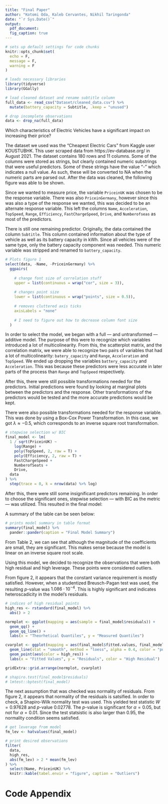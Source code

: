```yaml
---
title: "Final Paper"
author: "Kotomi Oda, Kaleb Cervantes, Nikhil Taringonda"
date: "`r Sys.Date()`"
output:
  pdf_document:
  fig_caption: true
---
```


\newpage

```r
# sets up default settings for code chunks
knitr::opts_chunk$set(
  echo = F,
  message = F,
  warning = F
)
```

```r

# loads necessary libraries
library(tidyverse)
library(GGally)

# load cleaned dataset and rename subtitle column
full_data <- read_csv("Dataset/cleaned_data.csv") %>%
  mutate(battery_capacity = Subtitle, .keep = "unused")

# drop incomplete observations
data <- drop_na(full_data)
```

<!-- Research Question -->
<!-- Incorporate into introduction? -->
Which characteristics of Electric Vehicles have a significant impact on increasing their price?

<!-- Mention data cleaning and why a large portion of the data was removed? -->
<!-- Description of data, coppied from readme -->
The dataset we used was the “Cheapest Electric Cars” from Kaggle user KOUSTUBHK. This user scraped data from https://ev-database.org/ in August 2021. The dataset contains 180 rows and 11 columns. Some of the columns were stored as strings, but clearly contained numeric substrings that were useful predictors. Some of these strings have the value “-” which indicates a null value. As such, these will be converted to NA when the numeric parts are parsed out. After the data was cleaned, the following figure was able to be shown.

Since we wanted to measure price, the variable `PriceinUK` was chosen to be the response variable. There was also `PriceinGermany`, however since this was also a type of the response we wanted, this was decided to be an alternate response variable. This left the columns `Name`, `Acceleration`, `TopSpeed`, `Range`, `Efficiency`, `FastChargeSpeed`, `Drive`, and `Numberofseas` as most of the predictors.

There is still one remaining predictor. Originally, the data contained the column `Subtitle`. This column contained information about the type of vehicle as well as its battery capacity in kWh. Since all vehicles were of the same type, only the battery capacity component was needed. This numeric variable was stripped and renamed to `battery_capacity`.

```r

# Plots figure 1
select(data, -Name, -PriceinGermany) %>%
  ggpairs(
    
    # change font size of correlation stuff
    upper = list(continuous = wrap("cor", size = 3)),
    
    # changes point size
    lower = list(continuous = wrap("points", size = 0.5)),
    
    # removes cluttered axis ticks
    axisLabels = "none"
    
    # I need to figure out how to decrease column font size
  )
```

<!-- Methods and Results -->
<!-- Descriptive and inferential statistics -->

<!-- Model Selection Process -->
In order to select the model, we began with a full --- and untransformed --- additive model. The purpose of this were to recognize which variables introduced a lot of multicolinearity. From this, the scatterplot matrix, and the correlation matrix, we were able to recognize two pairs of variables that had a lot of multicolinearity: `batery_capacity` and `Range`, `Acceleration` and `TopSpeed`.
<!-- Mention something about VIF with those here -->
We ended up dropping the variables `battery_capacity` and `Acceleration`. This was because these predictors were less accurate in later parts of the process than `Range` and `TopSpeed` respectively.

After this, there were still possible transformations needed for the predictors. Initial predictions were found by looking at marginal plots between the predictors and the response. Other transformations of the predictors would be tested and the more accurate predictions would be kept.

There were also possible transformations needed for the response variable. This was done by using a Box-Cox Power Transformation. In this case, we got $\lambda \approx -0.5$, which corresponds to an inverse square root transformation.

```r

# stepwise selection w/ BIC
final_model <- lm(
  1 / sqrt(PriceinUK) ~
    log(Range) +
    poly(TopSpeed, 2, raw = T) +
    poly(Efficiency, 2, raw = T) +
    FastChargeSpeed +
    NumberofSeats +
    Drive,
  data
) %>%
  step(trace = 0, k = nrow(data) %>% log)
```

After this, there were still some insignificant predictors remaining. In order to choose the significant ones, stepwise selection --- with BIC as the metric --- was utilized. This resulted in the final model:

<!-- This will render correctly if knitted to pdf -->
\begin{align*}
\frac{1}{\sqrt{\texttt{PriceinUK}}} &= \beta_0 \\
&+ \beta_1 \ln \texttt{Range} \\
&+ \beta_2 \texttt{TopSpeed} \\
&+ \beta_3 \texttt{TopSpeed}^2 \\
&+ \beta_4 \texttt{Efficiency} \\
&+ \beta_5 \texttt{Efficiency}^2 \\
&+ \epsilon
\end{align*}

A summary of the table can be seen below:

<!-- regression summary table -->

```r

# prints model summary in table format
summary(final_model) %>%
  pander::pander(caption = "Final Model Summary")
```

From Table 2, we can see that although the magnitude of the coefficients are small, they are significant. This makes sense because the model is linear on an inverse square root scale.

<!-- Diagnostic Plots -->
Using this model, we decided to recognize the observations that were both high residual and high leverage. These points were considered outliers.

From figure 2, it appears that the constant variance requirement is mostly satisfied. However, when a studentized Breusch-Pagan test was used, the resulting $p$-value was $1.086 \cdot 10^{-4}$. This is highly significant and indicates heteroscadicity in the model's residuals.

```r

# indices of high residual points
high_res <- rstandard(final_model) %>%
  abs() > 2

normplot <- ggplot(mapping = aes(sample = final_model$residuals)) +
  geom_qq() +
  geom_qq_line() +
  labs(x = "Theorhetical Quantiles", y = "Measured Quantiles")

cvarplot <- ggplot(mapping = aes(final_model$fitted.values, final_model$residuals)) +
  geom_line(stat = "smooth", method = "loess", alpha = 0.4, color = "purple", size = 1) +
  geom_point(aes(color = high_res)) +
  labs(x = "Fitted Values", y = "Residuals", color = "High Residual")

gridExtra::grid.arrange(normplot, cvarplot)

# shapiro.test(final_model$residuals)
# lmtest::bptest(final_model)
```

The next assumption that was checked was normality of residuals. From figure 2, it appears that normality of the residuals is satsified. In order to check, a Shapiro-Wilk normality test was used. This yielded test statistic $W = 0.97628$ and $p$-value $0.02778$. The $p$-value is significant for $\alpha = 0.05$, but not for $\alpha = 0.01$. Since the test statsistic is also larger than $0.95$, the normality condition seems satisfied.

<!-- description and interpretation -->
<!-- idk what this means -->

```r

# get leverage from model
fm_lev <- hatvalues(final_model)

# print desired observations
filter(
  data,
  high_res,
  abs(fm_lev) > 2 * mean(fm_lev)
) %>%
  select(Name, PriceinUK) %>%
  knitr::kable(tabel.envir = "figure", caption = "Outliers")
```

<!-- conclusion -->

\newpage
# Code Appendix
```r
```